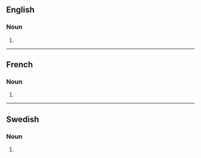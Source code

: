 {{also|Opiums}}
==English==

===Noun===
{{head|en|noun form}}

# {{plural of|en|opium}}

----

==French==

===Noun===
{{head|fr|noun plural form|g=m}}

# {{plural of|fr|opium}}

----

==Swedish==

===Noun===
{{head|sv|noun form}}

# {{sv-noun-form-indef-gen|opium}}